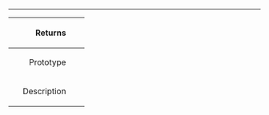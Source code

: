 ----
{|
!width="120" align="right"|<font size="3">Returns</font> &nbsp;&nbsp;
|<font size="3">{{{returns|none}}}</font>
|-
!width="120" align="right"|<font size="3">Prototype</font> &nbsp;&nbsp;
|<font size="3">{{{prototype}}}</font>
|-
!width="120" align="right"|<font size="3">Description</font> &nbsp;&nbsp;
|<font size="3">{{{description|[[Category:NoDescription]]No description}}}</font>
|}
<br/>